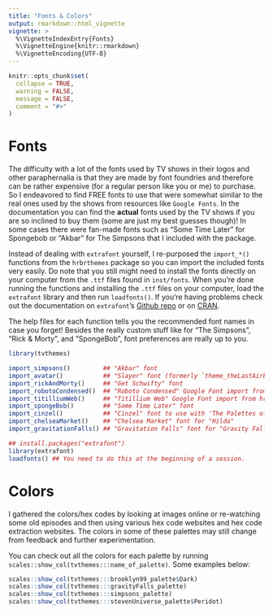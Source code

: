 ```yaml
---
title: "Fonts & Colors"
output: rmarkdown::html_vignette
vignette: >
  %\VignetteIndexEntry{Fonts}
  %\VignetteEngine{knitr::rmarkdown}
  %\VignetteEncoding{UTF-8}
---
```


```r
knitr::opts_chunk$set(
  collapse = TRUE,
  warning = FALSE, 
  message = FALSE,
  comment = "#>"
)
```

# Fonts

The difficulty with a lot of the fonts used by TV shows in their logos and other paraphernalia is that they are made by font foundries and therefore can be rather expensive (for a regular person like you or me) to purchase. So I endeavored to find FREE fonts to use that were somewhat similar to the real ones used by the shows from resources like `Google Fonts`. In the documentation you can find the __actual__ fonts used by the TV shows if you are so inclined to buy them (some are just my best guesses though)! In some cases there were fan-made fonts such as "Some Time Later" for Spongebob or "Akbar" for The Simpsons that I included with the package. 

Instead of dealing with `extrafont` yourself, I re-purposed the `import_*()` functions from the `hrbrthemes` package so you can import the included fonts very easily. Do note that you still might need to install the fonts directly on your computer from the `.ttf` files found in `inst/fonts`. When you're done running the functions and installing the `.ttf` files on your computer, load the `extrafont` library and then run `loadfonts()`. If you're having problems check out the documentation on `extrafont`'s [Github repo](https://github.com/wch/extrafont/) or on [CRAN](https://CRAN.R-project.org/package=extrafont/).

The help files for each function tells you the recommended font names in case you forget! Besides the really custom stuff like for "The Simpsons", "Rick & Morty", and "SpongeBob", font preferences are really up to you.

```r
library(tvthemes)

import_simpsons()         ## "Akbar" font
import_avatar()           ## "Slayer" font (formerly `theme_theLastAirbender()`)
import_rickAndMorty()     ## "Get Schwifty" font
import_robotoCondensed()  ## "Roboto Condensed" Google Font import from hrbrthemes
import_titilliumWeb()     ## "Titillium Web" Google Font import from hrbrthemes
import_spongeBob()        ## "Some Time Later" font
import_cinzel()           ## "Cinzel" font to use with 'The Palettes of Ice & Fire'
import_chelseaMarket()    ## "Chelsea Market" font for "Hilda"
import_gravitationFalls() ## "Gravitation Falls" font for "Gravity Falls"

## install.packages("extrafont")
library(extrafont)
loadfonts() ## You need to do this at the beginning of a session.
```

# Colors

I gathered the colors/hex codes by looking at images online or re-watching some old episodes and then using various hex code websites and hex code extraction websites. The colors in some of these palettes may still change from feedback and further experimentation.

You can check out all the colors for each palette by running `scales::show_col(tvthemes:::name_of_palette)`. Some examples below:

```r
scales::show_col(tvthemes:::brooklyn99_palette$Dark)
scales::show_col(tvthemes:::gravityFalls_palette)
scales::show_col(tvthemes:::simpsons_palette)
scales::show_col(tvthemes:::stevenUniverse_palette$Peridot)
```
